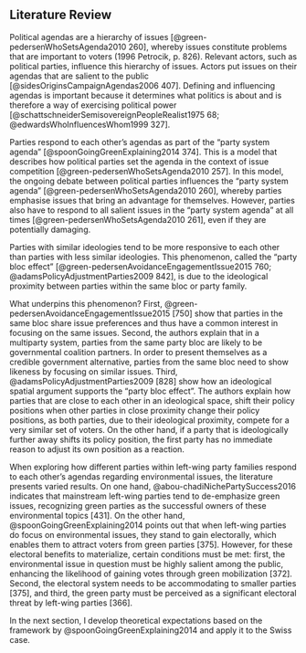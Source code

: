 ## Literature Review

Political agendas are a hierarchy of issues [@green-pedersenWhoSetsAgenda2010 260], whereby issues constitute problems that are important to voters (1996 Petrocik, p. 826). Relevant actors, such as political parties, influence this hierarchy of issues. Actors put issues on their agendas that are salient to the public [@sidesOriginsCampaignAgendas2006 407]. Defining and influencing agendas is important because it determines what politics is about and is therefore a way of exercising political power [@schattschneiderSemisovereignPeopleRealist1975 68; @edwardsWhoInfluencesWhom1999 327].

Parties respond to each other’s agendas as part of the “party system agenda” [@spoonGoingGreenExplaining2014 374]. This is a model that describes how political parties set the agenda in the context of issue competition [@green-pedersenWhoSetsAgenda2010 257]. In this model, the ongoing debate between political parties influences the “party system agenda” [@green-pedersenWhoSetsAgenda2010 260], whereby parties emphasise issues that bring an advantage for themselves. However, parties also have to respond to all salient issues in the “party system agenda” at all times [@green-pedersenWhoSetsAgenda2010 261], even if they are potentially damaging.

Parties with similar ideologies tend to be more responsive to each other than parties with less similar ideologies. This phenomenon, called the “party bloc effect” [@green-pedersenAvoidanceEngagementIssue2015 760; @adamsPolicyAdjustmentParties2009 842], is due to the ideological proximity between parties within the same bloc or party family.

What underpins this phenomenon? First, @green-pedersenAvoidanceEngagementIssue2015 [750] show that parties in the same bloc share issue preferences and thus have a common interest in focusing on the same issues. Second, the authors explain that in a multiparty system, parties from the same party bloc are likely to be governmental coalition partners. In order to present themselves as a credible government alternative, parties from the same bloc need to show likeness by focusing on similar issues. Third, @adamsPolicyAdjustmentParties2009 [828] show how an ideological spatial argument supports the “party bloc effect”. The authors explain how parties that are close to each other in an ideological space, shift their policy positions when other parties in close proximity change their policy positions, as both parties, due to their ideological proximity, compete for a very similar set of voters. On the other hand, if a party that is ideologically further away shifts its policy position, the first party has no immediate reason to adjust its own position as a reaction.

When exploring how different parties within left-wing party families respond to each other’s agendas regarding environmental issues, the literature presents varied results. On one hand, @abou-chadiNichePartySuccess2016 indicates that mainstream left-wing parties tend to de-emphasize green issues, recognizing green parties as the successful owners of these environmental topics [431]. On the other hand, @spoonGoingGreenExplaining2014 points out that when left-wing parties do focus on environmental issues, they stand to gain electorally, which enables them to attract voters from green parties [375]. However, for these electoral benefits to materialize, certain conditions must be met: first, the environmental issue in question must be highly salient among the public, enhancing the likelihood of gaining votes through green mobilization [372]. Second, the electoral system needs to be accommodating to smaller parties [375], and third, the green party must be perceived as a significant electoral threat by left-wing parties [366].

In the next section, I develop theoretical expectations based on the framework by @spoonGoingGreenExplaining2014 and apply it to the Swiss case.